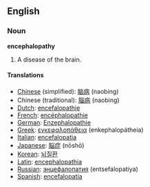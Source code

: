 ==English==

===Noun===
'''encephalopathy'''

#A disease of the brain.

====Translations====
*[[Chinese]] (simplified): [[脑病]] (naobing)
*Chinese (traditional): [[腦病]] (naobing)
*[[Dutch]]: [[encefalopathie]]
*[[French]]: [[encéphalopathie]]
*[[German]]: [[Enzephalopathie]]
*[[Greek]]: [[εγκεφαλοπάθεια]] (enkephalopátheia)
*[[Italian]]: [[encefalopatia]]
*[[Japanese]]: [[脳症]] (nōshō)
*[[Korean]]: [[뇌질환]]
*[[Latin]]: [[encephalopathia]]
*[[Russian]]: [[энцефалопатия]] (entsefalopatiya)
*[[Spanish]]: [[encefalopatía]]